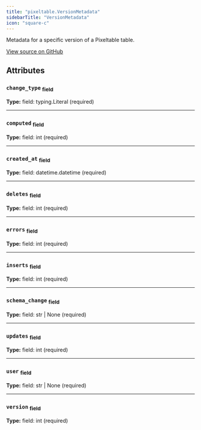 ```yaml
---
title: "pixeltable.VersionMetadata"
sidebarTitle: "VersionMetadata"
icon: "square-c"
---
```


Metadata for a specific version of a Pixeltable table.


<a href="https://github.com/pixeltable/pixeltable/blob/v0.4/pixeltable/catalog/table_metadata.py#L79" target="_blank">View source on GitHub</a>

## Attributes

### `change_type` <sub>field</sub>

**Type:** field: typing.Literal (required)

---

### `computed` <sub>field</sub>

**Type:** field: int (required)

---

### `created_at` <sub>field</sub>

**Type:** field: datetime.datetime (required)

---

### `deletes` <sub>field</sub>

**Type:** field: int (required)

---

### `errors` <sub>field</sub>

**Type:** field: int (required)

---

### `inserts` <sub>field</sub>

**Type:** field: int (required)

---

### `schema_change` <sub>field</sub>

**Type:** field: str | None (required)

---

### `updates` <sub>field</sub>

**Type:** field: int (required)

---

### `user` <sub>field</sub>

**Type:** field: str | None (required)

---

### `version` <sub>field</sub>

**Type:** field: int (required)

